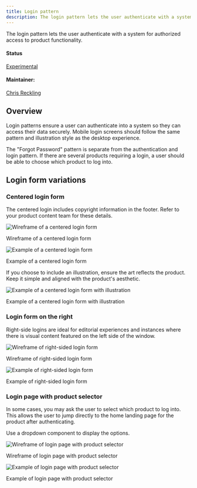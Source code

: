 ```yaml
---
title: Login pattern
description: The login pattern lets the user authenticate with a system for authorized access to product functionality.
---
```


<PageDescription>

The login pattern lets the user authenticate with a system for authorized access to product functionality.

</PageDescription>

#### Status

[Experimental](/experimental/overview)

#### Maintainer:

[Chris Reckling](https://github.com/creckling)

## Overview

Login patterns ensure a user can authenticate into a system so they can access their data securely. Mobile login screens should follow the same pattern and illustration style as the desktop experience.

The "Forgot Password" pattern is separate from the authentication and login pattern. If there are several products requiring a login, a user should be able to choose which product to log into.

## Login form variations

### Centered login form

The centered login includes copyright information in the footer. Refer to your product content team for these details.

![Wireframe of a centered login form](images/login-background-Image.png)

<Caption>Wireframe of a centered login form</Caption>

![Example of a centered login form](images/login-pattern-example1.png)

<Caption>Example of a centered login form</Caption>

If you choose to include an illustration, ensure the art reflects the product. Keep it simple and aligned with the product's aesthetic.

![Example of a centered login form with illustration](images/login-pattern-example2.png)

<Caption>Example of a centered login form with illustration</Caption>

### Login form on the right

Right-side logins are ideal for editorial experiences and instances where there is visual content featured on the left side of the window.

![Wireframe of right-sided login form](images/login-split-screen.png)

<Caption>Wireframe of right-sided login form</Caption>

![Example of right-sided login form](images/login-pattern-example3.png)

<Caption>Example of right-sided login form</Caption>

### Login page with product selector

In some cases, you may ask the user to select which product to log into. This allows the user to jump directly to the home landing page for the product after authenticating.

Use a dropdown component to display the options.

![Wireframe of login page with product selector](images/login-landing-page-dropdown.png)

<Caption>Wireframe of login page with product selector</Caption>

![Example of login page with product selector](images/login-pattern-example4.png)

<Caption>Example of login page with product selector</Caption>

